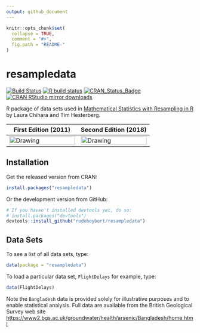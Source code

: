 ```yaml
---
output: github_document
---
```


<!-- README.md is generated from README.Rmd. Please edit that file -->

```r
knitr::opts_chunk$set(
  collapse = TRUE,
  comment = "#>",
  fig.path = "README-"
)
```

# resampledata

<!-- badges: start -->

[![Build Status](https://travis-ci.org/rudeboybert/resampledata.png?branch=master)](https://travis-ci.org/rudeboybert/resampledata) [![R build status](https://github.com/rudeboybert/resampledata/workflows/R-CMD-check/badge.svg)](https://github.com/rudeboybert/resampledata/actions) [![CRAN_Status_Badge](http://www.r-pkg.org/badges/version/resampledata)](http://cran.r-project.org/package=resampledata) [![CRAN RStudio mirror downloads](http://cranlogs.r-pkg.org/badges/resampledata)](http://www.r-pkg.org/pkg/resampledata)

<!-- badges: end -->

R package of data sets used in [Mathematical Statistics with Resampling in R](https://sites.google.com/site/chiharahesterberg/) by Laura Chihara and Tim Hesterberg.

| First Edition (2011)                                        | Second Edition (2018)                                       |
|-------------------------------------------------------------|-------------------------------------------------------------|
| <img src="man/figures/ed1.png" alt="Drawing" width="100%"/> | <img src="man/figures/ed2.png" alt="Drawing" width="100%"/> |

## Installation

Get the released version from CRAN:

```r
install.packages("resampledata")
```

Or the development version from GitHub:

```r
# If you haven't installed devtools yet, do so:
# install.packages("devtools")
devtools::install_github("rudeboybert/resampledata")
```

## Data Sets

To see a list of all data sets, type:

```r
data(package = "resampledata")
```

To load a particular data set, `FlightDelays` for example, type:

```r
data(FlightDelays)
```

Note the `Bangladesh` data is provided solely for illustrative purposes and to enable statistical analysis. Full data are available from the British Geological Survey web site <https://www2.bgs.ac.uk/groundwater/health/arsenic/Bangladesh/home.html>
